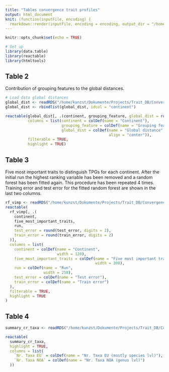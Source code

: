 ```yaml
---
title: "Tables convergence trait profiles"
output: html_document
knit: (function(inputFile, encoding) {
  rmarkdown::render(inputFile, encoding = encoding, output_dir = "/home/kunzst/Dokumente/Projects/Trait_DB/Convergence-trait-profiles/Paper/Tables/") })
---
```


```r
knitr::opts_chunk$set(echo = TRUE)
```

```r
# Set up
library(data.table)
library(reactable)
library(htmltools)
```

## Table 2

Contribution of grouping features to the global distances.

```r
# Load data global distances
global_dist <- readRDS("/home/kunzst/Dokumente/Projects/Trait_DB/Convergence-trait-profiles/Cache/global_dist.rds")
global_dist <- rbindlist(global_dist, idcol = "continent")

reactable(global_dist[, .(continent, grouping_feature, global_dist = round(`global distance`, digits = 2))],
          columns = list(continent = colDef(name = "Continent"), 
                         grouping_feature = colDef(name = "Grouping feature"),
                         global_dist = colDef(name = "Global distance",
                                              align = "center")), 
          filterable = TRUE,
          highlight = TRUE)
```

## Table 3

Five most important traits to distinguish TPGs for each continent. After the initial run the highest ranking variable has been removed and a random forest has been fitted again. This procedure has been repeated 4 times. Training error and test error for the fitted random forest are shown in the last two columns.

```r

rf_vimp <- readRDS("/home/kunzst/Dokumente/Projects/Trait_DB/Convergence-trait-profiles/Cache/rf_vimp.rds")
reactable(
  rf_vimp[, .(
    continent,
    five_most_important_traits,
    run,
    test_error = round(test_error, digits = 2),
    train_error = round(train_error, digits = 2)
  )],
  columns = list(
    continent = colDef(name = "Continent",
                       width = 120),
    five_most_important_traits = colDef(name = "Five most important traits",
                                        width = 300),
    run = colDef(name = "Run",
                 width = 250),
    test_error = colDef(name = "Test error"),
    train_error = colDef(name = "Train error")
  ), 
  filterable = TRUE,
  highlight = TRUE
)
```

## Table 4

```r

summary_cr_taxa <- readRDS("/home/kunzst/Dokumente/Projects/Trait_DB/Convergence-trait-profiles/Cache/Cache_comparison_climatic_reg/summary_cr_taxa.rds")

reactable(
  summary_cr_taxa,
  highlight = TRUE, 
  columns = list(
    `Nr. Taxa EU` = colDef(name = "Nr. Taxa EU (mostly species lvl)"),
    `Nr. Taxa NOA` = colDef(name = "Nr. Taxa NOA (genus lvl)")
  ))
```
